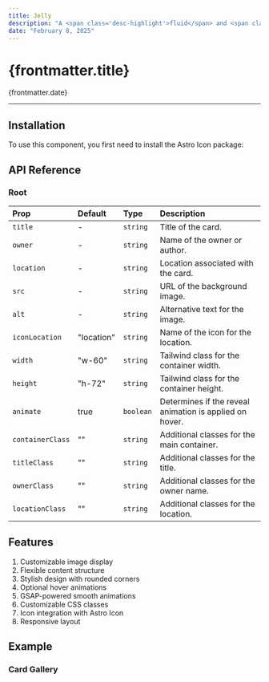 ```yaml
---
title: Jelly
description: "A <span class='desc-highlight'>fluid</span> and <span class='desc-highlight'>interactive</span> UI element that adds a playful <span class='desc-highlight'>blob-like animation</span> to your Astro projects. Perfect for creating <span class='desc-highlight'>engaging hover effects</span> or <span class='desc-highlight'>dynamic backgrounds</span>, the Jelly component brings a touch of organic movement to your web designs"
date: "February 8, 2025"
---
```


# {frontmatter.title}

<span>{frontmatter.date}</span>

<HTMLRender text={frontmatter.description} />

<hr />

<PreviewComponent name="JellyReveal" />

## Installation

To use this component, you first need to install the <ExternalLink href="https://github.com/natemoo-re/astro-icon">Astro Icon</ExternalLink> package:
<TerminalBlock code="npx astro add astro-icon" />

## API Reference
### Root

| Prop             | Default                | Type      | Description                                                                |
|:-----------------|:-----------------------|:----------|:---------------------------------------------------------------------------|
| `title`          | -                      | `string`  | Title of the card.                                                         |
| `owner`          | -                      | `string`  | Name of the owner or author.                                               |
| `location`       | -                      | `string`  | Location associated with the card.                                         |
| `src`            | -                      | `string`  | URL of the background image.                                               |
| `alt`            | -                      | `string`  | Alternative text for the image.                                            |
| `iconLocation`   | "location"             | `string`  | Name of the icon for the location.                                         |
| `width`          | "w-60"                 | `string`  | Tailwind class for the container width.                                    |
| `height`         | "h-72"                 | `string`  | Tailwind class for the container height.                                   |
| `animate`        | true                   | `boolean` | Determines if the reveal animation is applied on hover.                    |
| `containerClass` | ""                     | `string`  | Additional classes for the main container.                                 |
| `titleClass`     | ""                     | `string`  | Additional classes for the title.                                          |
| `ownerClass`     | ""                     | `string`  | Additional classes for the owner name.                                     |
| `locationClass`  | ""                     | `string`  | Additional classes for the location.                                       |

## Features
1. <span>Customizable image display</span>
2. <span>Flexible content structure</span>
3. <span>Stylish design with rounded corners</span>
4. <span>Optional hover animations</span>
5. <span>GSAP-powered smooth animations</span>
6. <span>Customizable CSS classes</span>
7. <span>Icon integration with <ExternalLink href="https://github.com/natemoo-re/astro-icon">Astro Icon</ExternalLink></span>
8. <span>Responsive layout</span>

## Example
### Card Gallery
<PreviewComponent name="JellyCards" />
